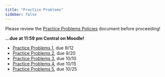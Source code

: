 ```yaml
---
title: "Practice Problems"
sidebar: false
---
```



Please review the [Practice Problems Policies](https://docs.google.com/document/d/1hBJRjNahudtKN2KYngWJvzVHhkzNH_eO/edit?usp=drive_link&ouid=100583608219387203178&rtpof=true&sd=true) document before proceeding!

**...due at 11:59 pm Central on Moodle!**

- [Practice Problems 1](assignments/pp1.qmd), due 9/12
- [Practice Problems 2](assignments/pp2.qmd), due 9/20
- [Practice Problems 3](assignments/pp3.qmd), due 10/10
- [Practice Problems 4](assignments/pp4.qmd), due 10/15
- [Practice Problems 5](assignments/pp5.qmd), due 10/25